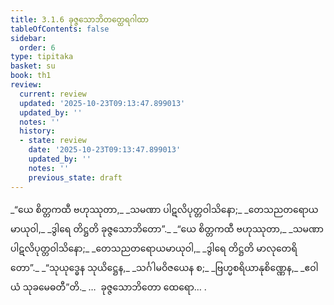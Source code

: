 ```yaml
---
title: 3.1.6 ခုဇ္ဇသောဘိတတ္ထေရဂါထာ
tableOfContents: false
sidebar:
  order: 6
type: tipitaka
basket: su
book: th1
review:
  current: review
  updated: '2025-10-23T09:13:47.899013'
  updated_by: ''
  notes: ''
  history:
  - state: review
    date: '2025-10-23T09:13:47.899013'
    updated_by: ''
    notes: ''
    previous_state: draft
---
```



<ReviewStatus review={frontmatter.review} showDetails={true} />

<HypothesisAnnotation frontmatter={frontmatter} />

<DynamicBreadcrumb />

<Division number="234" book="th1" e="ch" v="19" p="264">

<Paragraph number="454" type="verses" book="th1">
_“ယေ စိတ္တကထီ ဗဟုဿုတာ,_  
_သမဏာ ပါဋလိပုတ္တဝါသိနော;_  
_တေသညတရောယမာယုဝါ,_  
_ဒွါရေ တိဋ္ဌတိ ခုဇ္ဇသောဘိတော”._  

</Paragraph>

</Division>
<Division number="235" book="th1" e="ch" v="19" p="265">

<Paragraph number="455" type="verses" book="th1">
_“ယေ စိတ္တကထီ ဗဟုဿုတာ,_  
_သမဏာ ပါဋလိပုတ္တဝါသိနော;_  
_တေသညတရောယမာယုဝါ,_  
_ဒွါရေ တိဋ္ဌတိ မာလုတေရိတော”._  

</Paragraph>

</Division>
<Division number="236" book="th1" e="ch" v="19" p="265">

<Paragraph number="456" type="verses" book="th1">
_“သုယုဒ္ဓေန သုယိဋ္ဌေန,_  
_သင်္ဂါမဝိဇယေန စ;_  
_ဗြဟ္မစရိယာနုစိဏ္ဏေန,_  
_ဧဝါယံ သုခမေဓတီ”တိ._  


</Paragraph>
</Division>

<Paragraph number="457" type="center" book="th1">
…  ခုဇ္ဇသောဘိတော ထေရော… .
</Paragraph>